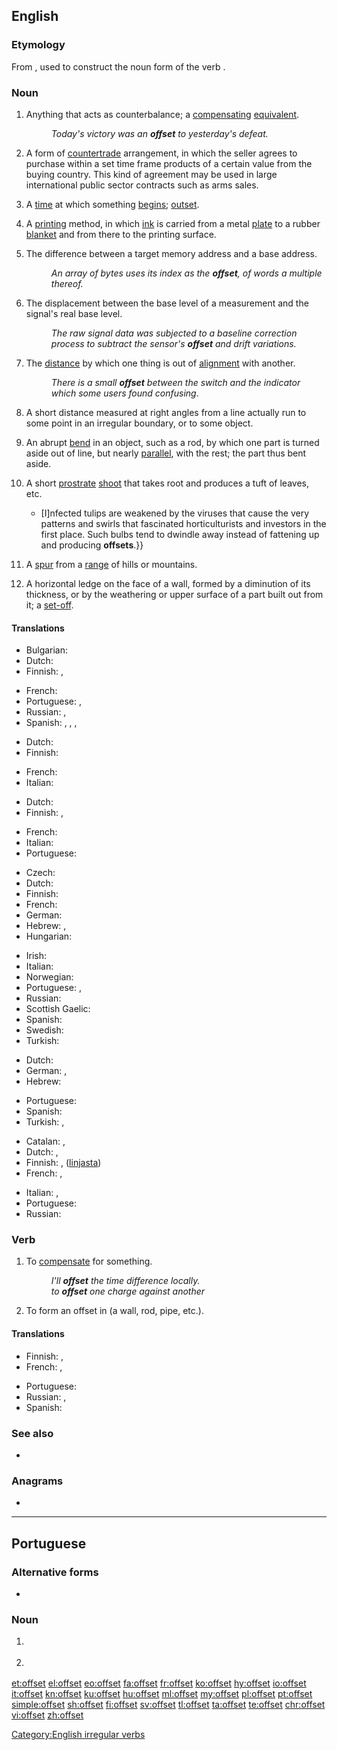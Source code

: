 ==English==

===Etymology===
From {{prefix|off|set|lang=en}}, used to construct the noun form of the verb {{m|en|set off|to set off}}.

===Noun===
{{en-noun}}

# {{anchor|1}} Anything that acts as counterbalance; a [[compensating]] [[equivalent]].
#: ''Today's victory was an '''offset''' to yesterday's defeat.''
# {{anchor|2}} {{label|en|international trade}} A form of [[countertrade]] arrangement, in which the seller agrees to purchase within a set time frame products of a certain value from the buying country. This kind of agreement may be used in large international public sector contracts such as arms sales.
# {{anchor|3}} {{label|en|obsolete|c. 1555}} A [[time]] at which something [[begin]]s; [[outset]].
# {{anchor|4}} A [[printing]] method, in which [[ink]] is carried from a metal [[plate]] to a rubber [[blanket]] and from there to the printing surface.
# {{anchor|5}} {{label|en|programming}} The difference between a target memory address and a base address.
#: ''An array of bytes uses its index as the '''offset''', of words a multiple thereof.''
# {{label|en|signal analysis}} The displacement between the base level of a measurement and the signal's real base level.
#: ''The raw signal data was subjected to a baseline correction process to subtract the sensor's '''offset''' and drift variations.''
# {{anchor|6}} The [[distance]] by which one thing is out of [[alignment]] with another.
#: ''There is a small '''offset''' between the switch and the indicator which some users found confusing''.
# {{label|en|surveying}} A short distance measured at right angles from a line actually run to some point in an irregular boundary, or to some object.
# An abrupt [[bend]] in an object, such as a rod, by which one part is turned aside out of line, but nearly [[parallel]], with the rest; the part thus bent aside.
# {{label|en|botany}} A short [[prostrate]] [[shoot]] that takes root and produces a tuft of leaves, etc.
#* {{quote-journal|author=Charles Quest-Ritson|title=The Dutch garden where tulip bulbs live forever: Hortus Bulborum, a volunteer-run Dutch garden, is dedicated to conserving historic varieties before they vanish for good &#91;print version: Inspired by a living bulb archive, 27 September 2014, p.&nbsp;G5&#93;|url=http://www.telegraph.co.uk/gardening/gardenstovisit/11121226/The-Dutch-garden-where-tulip-bulbs-live-forever.html|work={{w|The Daily Telegraph}} (Gardening)|date=26 September 2014|passage={{...}} [I]nfected tulips are weakened by the viruses that cause the very patterns and swirls that fascinated horticulturists and investors in the first place. Such bulbs tend to dwindle away instead of fattening up and producing '''offsets'''.}}
# A [[spur]] from a [[range]] of hills or mountains.
# {{label|en|architecture}} A horizontal ledge on the face of a wall, formed by a diminution of its thickness, or by the weathering or upper surface of a part built out from it; a [[set-off]].

====Translations====
{{trans-top|compensating equivalent}}
* Bulgarian: {{t+|bg|обезщетение|sc=Cyrl}}
* Dutch: {{t+|nl|compensatie}}
* Finnish: {{t+|fi|hyvitys}}, {{t+|fi|kompensaatio}}
{{trans-mid}}
* French: {{t+|fr|compensation|f}}
* Portuguese: {{t+|pt|compensação|f}}, {{t+|pt|contrapartida|f}}
* Russian: {{t+|ru|компенса́ция|f}}, {{t+|ru|возмеще́ние|n}}
* Spanish: {{t+|es|ajuste}}, {{t+|es|descuento}}, {{t+|es|compensación}}, {{t+|es|reducción}}
{{trans-bottom}}

{{trans-top|countertrade arrangement}}
* Dutch: {{t+|nl|tegenpartij}}
* Finnish: {{t|fi|kompensaatiokauppa}}
{{trans-mid}}
* French: {{t+|fr|contrepartie|f}}
* Italian: {{t+|it|contropartita|f}}
{{trans-bottom}}

{{trans-top|time at which something begins}}
* Dutch: {{t+|nl|begin}}
* Finnish: {{t+|fi|alku}}, {{t+|fi|aloitus}}
{{trans-mid}}
* French: {{t+|fr|début|m}}
* Italian: {{t+|it|inizio|m}}
* Portuguese: {{t+|pt|início|m}}
{{trans-bottom}}

{{trans-top|offset printing}}
* Czech: {{t|cs|ofset|m}}
* Dutch: {{t|nl|offsetdruk}}
* Finnish: {{t+|fi|offsetpaino}}
* French: {{t|fr|impression en offset|f}}
* German: {{t+|de|Offsetdruck|m}}
* Hebrew: {{t|he|אופסט|tr=offset}}, {{t|he|הדפסת פסט}}
* Hungarian: {{t+|hu|ofszet}}
{{trans-mid}}
* Irish: {{t|ga|seach-chur|m}}
* Italian: {{t|it|stampa in offset|f}}
* Norwegian: {{t|no|offsettrykk|n}}
* Portuguese: {{t+|pt|offset|m}}, {{t|pt|ofsete|m}}
* Russian: {{t+|ru|офсе́тная печа́ть}}
* Scottish Gaelic: {{t|gd|leac-sgrìobhadh|m}}
* Spanish: {{t|es|impresión Offset}}
* Swedish: {{t|sv|offsettryck|n}}
* Turkish: {{t+|tr|ofset}}
{{trans-bottom}}

{{trans-top|difference in memory addresses}}
* Dutch: {{t|nl|offset}}
* German: {{t|de|Adressabstand|m}}, {{t|de|Offset|n}}
* Hebrew: {{t+|he|היסט|tr=hesset}}
{{trans-mid}}
* Portuguese: {{t+|pt|offset|m}}
* Spanish: {{t+|es|desplazamiento}}
* Turkish: {{qualifier|comp.}} {{t+|tr|öteleme}}, {{qualifier|comp.}} {{t+|tr|uzaklık}}
{{trans-bottom}}

{{trans-top|distance by which one thing is out of alignment with another}}
* Catalan: {{t|ca|decalatge|m}}, {{t|ca|decalatges|m-p}}
* Dutch: {{t+|nl|sprong}}, {{t|nl|verspringing}}
* Finnish: {{t|fi|siirros}}, {{t|fi|poikkeama}} ([[linja|linjasta]])
* French: {{t+|fr|décalage|m}}, {{t+|fr|décalages|m-p}}
{{trans-mid}}
* Italian: {{t+|it|discrepanza|f}}, {{t+|it|discrepanze|p}}
* Portuguese: {{t|pt|desalinhamento|m}}
* Russian: {{t+|ru|отступ}}
{{trans-bottom}}

{{checktrans-top}}
{{trans-bottom}}

===Verb===
{{en-verb|offsets|offsetting|offset|past2=offsetted}}

# To [[compensate]] for something.
#: ''I'll '''offset''' the time difference locally.''
#: ''to '''offset''' one charge against another''
# To form an offset in (a wall, rod, pipe, etc.).

====Translations====
{{trans-top|to compensate for something}}
* Finnish: {{t+|fi|kompensoida}}, {{t+|fi|korvata}}
* French: {{t+|fr|compenser}}, {{t+|fr|contrebalancer}}
{{trans-mid}}
* Portuguese: {{t+|pt|compensar}}
* Russian: {{t+|ru|компенси́ровать}}, {{t+|ru|возмеща́ть}}
* Spanish: {{t+|es|compensar}}
{{trans-bottom}}

===See also===
* {{l|en|onset}}

===Anagrams===
* {{l|en|set off}}

[[Category:English irregular verbs]]

----

==Portuguese==

===Alternative forms===
* {{l|pt|ofsete}}

===Noun===
{{pt-noun|m|s}}

# {{lb|pt|programming}} {{l|en|offset}} {{gloss|byte difference between memory addresses}}
# {{lb|pt|printing}} {{l|en|offset}} {{gloss|a printing method}}

[[et:offset]]
[[el:offset]]
[[eo:offset]]
[[fa:offset]]
[[fr:offset]]
[[ko:offset]]
[[hy:offset]]
[[io:offset]]
[[it:offset]]
[[kn:offset]]
[[ku:offset]]
[[hu:offset]]
[[ml:offset]]
[[my:offset]]
[[pl:offset]]
[[pt:offset]]
[[simple:offset]]
[[sh:offset]]
[[fi:offset]]
[[sv:offset]]
[[tl:offset]]
[[ta:offset]]
[[te:offset]]
[[chr:offset]]
[[vi:offset]]
[[zh:offset]]